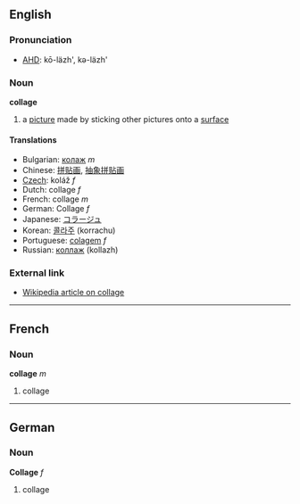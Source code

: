 ==English==

===Pronunciation===
*[[w:AHD|AHD]]: kō-läzh', kə-läzh'

===Noun===
'''collage'''

# a [[picture]] made by sticking other pictures onto a [[surface]]

====Translations====
*Bulgarian: [[колаж]] ''m''
*Chinese: [[拼贴画]], [[抽象拼贴画]]
*[[Czech]]: koláž  ''f''
*Dutch: collage ''f''
*French: collage ''m''
*German: Collage ''f''
*Japanese: [[コラージュ]]
*Korean: [[콜라주]] (korrachu)
*Portuguese: [[colagem]] ''f''
*Russian: [[коллаж]] (kollazh)

===External link===

*[[en:collage|Wikipedia article on collage]]

----

==French==

===Noun===
'''collage''' ''m''

# collage

----

==German==

===Noun===
'''Collage''' ''f''

# collage